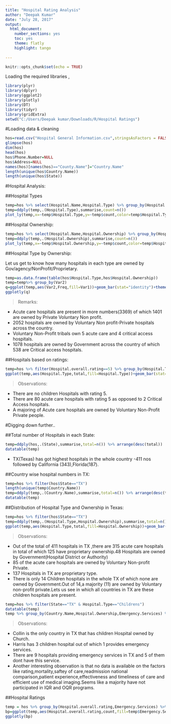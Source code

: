 ---
title: "Hospital Rating Analysis"
author: "Deepak Kumar"
date: "July 28, 2017"
output: 
  html_document:
    number_sections: yes
    toc: yes
    theme: flatly
    highlight: tango
    
---

```{r setup, include=FALSE}
knitr::opts_chunk$set(echo = TRUE)
```

Loading the required libraries ,
```{r}
library(plyr)
library(dplyr)
library(ggplot2)
library(plotly)
library(DT)
library(tidyr)
library(gridExtra)
setwd("C:/Users/Deepak kumar/Downloads/R/Hospital Ratings")
```

#Loading data & cleaning

```{r}
hos=read.csv("Hospital General Information.csv",stringsAsFactors = FALSE,header=TRUE)
glimpse(hos)
dim(hos)
head(hos)
hos$Phone.Number=NULL
hos$Address=NULL
names(hos)[names(hos)=="County.Name"]="Country.Name"
length(unique(hos$Country.Name))
length(unique(hos$State))
```

#Hospital Analysis:

##Hospital Types 


```{r}
temp=hos %>% select(Hospital.Name,Hospital.Type) %>% group_by(Hospital.Type)
temp=ddply(temp,.(Hospital.Type),summarise,count=n())
plot_ly(temp,x=~temp$Hospital.Type,y=~temp$count,color=temp$Hospital.Type,type="bar") %>% layout(title="Number of Hospitals by Type",xaxis=list(title="Type"),yaxis=list(title="Count"))
```

##Hospital Ownership:

```{r}
temp=hos %>% select(Hospital.Name,Hospital.Ownership) %>% group_by(Hospital.Ownership)
temp=ddply(temp,.(Hospital.Ownership),summarise,count=n())
plot_ly(temp,x=~temp$Hospital.Ownership,y=~temp$count,color=temp$Hospital.Ownership,type="bar") %>% layout(title="Number of Hospitals by Ownership",xaxis=list(title="Ownership"),yaxis=list(title="Count"),showlegend=FALSE)
```


##Hospital Type by Ownership:

Let us get to know how many hospitals in each type are owned by Gov/agency/NonProfit/Proprietary.

```{r,fig_width=20,fig_height=4}
temp=as.data.frame(table(hos$Hospital.Type,hos$Hospital.Ownership))
temp=temp%>% group_by(Var2)
q=ggplot(temp,aes(Var2,Freq,fill=Var1))+geom_bar(stat="identity")+theme(axis.text.x =element_text(angle=90))+labs(x="Ownership",y="Count",fill="Hospital Type")+ggtitle("Count of Hospital in each Type and Ownership")
ggplotly(q)
```

> Remarks:

* Acute care hospitals are present in more numbers(3369) of which 1401 are owned by Private Voluntary Non profit.
* 2052 hospitals are owned by Voluntary Non profit-Private hospitals across the country.
* Voluntary Non-Profit tribals own 5 acute care and 4 critical access hospitals.
* 1078 hospitals are owned by Government across the country of which 538 are Critical access hospitals.

##Hospitals based on ratings:

```{r,fig_width=11,fig_height=12}
temp=hos %>% filter(Hospital.overall.rating==5) %>% group_by(Hospital.Type,Hospital.Ownership) %>% summarise(total=n())
ggplot(temp,aes(Hospital.Type,total,fill=Hospital.Type))+geom_bar(stat="identity")+facet_wrap(~Hospital.Ownership)+theme(legend.position="None",axis.text.x = element_text(angle=90))+ggtitle("Hospital Type and Ownership distribution with Rating 5")
```

> Observations:

* There are no children Hospitals with rating 5.
* There are 80 acute care hospitals with rating 5 as opposed to 2 Critical Access hospitals.
* A majoring of Acute care hospitals are owned by Voluntary Non-Profit Private people.

#Digging down further..

##Total number of Hospitals in each State:

```{r}
temp=ddply(hos,.(State),summarise,total=n()) %>% arrange(desc(total))
datatable(temp)
```

* TX(Texas) has got highest hospitals in the whole country -411 nos followed by California (343),Florida(187).

##Country wise hospital numbers in TX:

```{r}
temp=hos %>% filter(hos$State=="TX")
length(unique(temp$Country.Name))
temp=ddply(temp,.(Country.Name),summarise,total=n()) %>% arrange(desc(total))
datatable(temp)
```

##Distribution of Hospital Type and Ownership in Texas:

```{r}
temp=hos %>% filter(hos$State=="TX")
temp=ddply(temp,.(Hospital.Type,Hospital.Ownership),summarise,total=n()) %>% arrange(desc(total))
ggplot(temp,aes(Hospital.Type,total,fill=Hospital.Ownership))+geom_bar(stat="identity")+theme(axis.text.x = element_text(angle=90))+labs(x="Hospital Type",y="Total",fill="Ownership")+ggtitle("Distribution of Hospital Type and Ownership in Texas")
```

> Observations:

* Out of the total of 411 hospitals in TX ,there are 315 acute care hospitals in total of which 125 have proprietary ownership.48 Hospitals are owned by Government(Hospital District or Authority)
* 85 of the acute care hospitals are owned by Voluntary Non-profit Private.
* 137 Hospitals in TX are proprietary type.
* There is only 14  Children hospitals in the whole TX of which none are owned by Government.Out of 14,a majority (11) are owned by Voluntary non-profit private.Lets us see in which all countries in TX are these children hospitals are present.

```{r}
temp=hos %>% filter(State=="TX" & Hospital.Type=="Childrens")
datatable(temp)
temp %>% group_by(Country.Name,Hospital.Ownership,Emergency.Services) %>% summarise(count=n()) %>% ggplot(aes(Country.Name,count,fill=Hospital.Ownership))+geom_bar(stat="identity")+labs(x="Country Name",y="Count",fill="Ownership")+theme(axis.text.x = element_text(angle=90))+ggtitle("Children Hospital in TX")+facet_wrap(~Emergency.Services)
```

> Observations:

* Collin is the only country in TX that has children Hospital owned by Church.
* Harris has 3 children hospital out of which 1 provides emergency services.
* There are 9 hospitals providing emergency services in TX and 5 of them dont have this service.
* Another interesting observation is that no data is available on the factors like rating,mortality,saftey of care,readmission national comparison,patient experience,effectiveness and timeliness of care and efficient use of medical imaging.Seems like a majority have not participated in IQR and OQR programs.

##Hospital Ratings

```{r}
temp = hos %>% group_by(Hospital.overall.rating,Emergency.Services) %>% summarise(count=n()) %>% arrange(desc(count))
bp=ggplot(temp,aes(Hospital.overall.rating,count,fill=temp$Emergency.Services))+geom_bar(stat="identity")+labs(x="Rating",y="Count of Hospitals",fill="Emergency Services")
ggplotly(bp)
```


